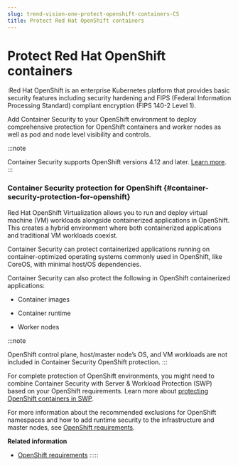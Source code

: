```yaml
---
slug: trend-vision-one-protect-openshift-containers-CS
title: Protect Red Hat OpenShift containers
---
```

# Protect Red Hat OpenShift containers

:Red Hat OpenShift is an enterprise Kubernetes platform that provides basic security features including security hardening and FIPS (Federal Information Processing Standard) compliant encryption (FIPS 140-2 Level 1).

Add Container Security to your OpenShift environment to deploy comprehensive protection for OpenShift containers and worker nodes as well as pod and node level visibility and controls.

:::note

Container Security supports OpenShift versions 4.12 and later. [Learn more](openshift-requirements.mdx).
:::

### Container Security protection for OpenShift {#container-security-protection-for-openshift}

Red Hat OpenShift Virtualization allows you to run and deploy virtual machine (VM) workloads alongside containerized applications in OpenShift. This creates a hybrid environment where both containerized applications and traditional VM workloads coexist.

Container Security can protect containerized applications running on container-optimized operating systems commonly used in OpenShift, like CoreOS, with minimal host/OS dependencies.

Container Security can also protect the following in OpenShift containerized applications:

- Container images

- Container runtime

- Worker nodes

:::note

OpenShift control plane, host/master node’s OS, and VM workloads are not included in Container Security OpenShift protection.
:::

For complete protection of OpenShift environments, you might need to combine Container Security with Server & Workload Protection (SWP) based on your OpenShift requirements. Learn more about [protecting OpenShift containers in SWP](protect-openshift-containers.mdx).

For more information about the recommended exclusions for OpenShift namespaces and how to add runtime security to the infrastructure and master nodes, see [OpenShift requirements](openshift-requirements.mdx).

**Related information**

- [OpenShift requirements](openshift-requirements.mdx)
:::::
